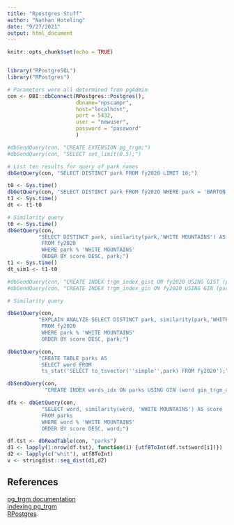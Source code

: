 ```yaml
---
title: "Rpostgres Stuff"
author: "Nathan Hoteling"
date: "9/27/2021"
output: html_document
---
```


```r
knitr::opts_chunk$set(echo = TRUE)


library("RPostgreSQL")
library("RPostgres")

# Parameters were all determined from pgAdmin
con <- DBI::dbConnect(RPostgres::Postgres(),
                      dbname="npscampr",
                      host="localhost",
                      port = 5432,
                      user = "newuser",
                      password = "password"
                      )

#dbSendQuery(con, "CREATE EXTENSION pg_trgm;")
#dbSendQuery(con, "SELECT set_limit(0.5);")
```



```r
# List ten results for query of park names
dbGetQuery(con, "SELECT DISTINCT park FROM fy2020 LIMIT 10;")
```

```r

t0 <- Sys.time()
dbGetQuery(con, "SELECT DISTINCT park FROM fy2020 WHERE park = 'BARTON FLATS' LIMIT 100;")
t1 <- Sys.time()
dt <- t1-t0
```

```r
# Similarity query
t0 <- Sys.time()
dbGetQuery(con, 
          "SELECT DISTINCT park, similarity(park,'WHITE MOUNTAINS') AS score 
           FROM fy2020
           WHERE park % 'WHITE MOUNTAINS'
           ORDER BY score DESC, park;")
t1 <- Sys.time()
dt_sim1 <- t1-t0
```
```r
#dbSendQuery(con, "CREATE INDEX trgm_index_gist ON fy2020 USING GIST (park gist_trgm_ops);")
#dbSendQuery(con, "CREATE INDEX trgm_index_gin ON fy2020 USING GIN (park gin_trgm_ops);")

# Similarity query

dbGetQuery(con, 
          "EXPLAIN ANALYZE SELECT DISTINCT park, similarity(park,'WHITE MOUNTAINS') AS score 
           FROM fy2020
           WHERE park % 'WHITE MOUNTAINS'
           ORDER BY score DESC, park;")


```


```r
dbGetQuery(con, 
          "CREATE TABLE parks AS
           SELECT word FROM
           ts_stat('SELECT to_tsvector(''simple'',park) FROM fy2020');")

dbSendQuery(con, 
            "CREATE INDEX words_idx ON parks USING GIN (word gin_trgm_ops);")

dfx <- dbGetQuery(con,
           "SELECT word, similarity(word, 'WHITE MOUNTAINS') AS score
           FROM parks
           WHERE word % 'WHITE MOUNTAINS'
           ORDER BY score DESC, word;")

df.tst <- dbReadTable(con, "parks")
d1 <- lapply(1:nrow(df.tst), function(i) {utf8ToInt(df.tst$word[i])})
d2 <- lapply(c("whit"), utf8ToInt)
v <- stringdist::seq_dist(d1,d2)
```




## References

[pg_trgm documentation](https://www.postgresql.org/docs/9.6/pgtrgm.html)  
[indexing pg_trgm](https://blog.pythian.com/indexing-text-columns-with-gist-or-gin-to-optimize-like-ilike-using-pg_trgm-in-postgres-9-1-part-1-2/)  
[RPostgres](https://www.datacareer.de/blog/connect-to-postgresql-with-r-a-step-by-step-example/)  

 


